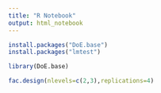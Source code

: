 ```yaml
---
title: "R Notebook"
output: html_notebook
---
```



```r
install.packages("DoE.base")
install.packages("lmtest")
```
```r
library(DoE.base)
```

```r
fac.design(nlevels=c(2,3),replications=4)  
```


